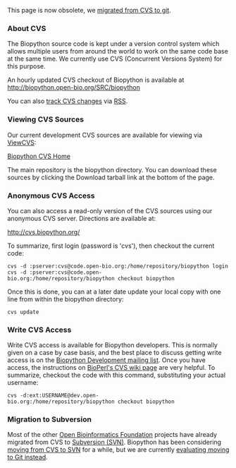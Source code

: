 This page is now obsolete, we [[GitMigration|migrated from CVS to git]].


=== About CVS ===

The Biopython source code is kept under a version control system which allows multiple users from around the world to work on the same code base at the same time.  We currently use CVS (Concurrent Versions System) for this purpose.

An hourly updated CVS checkout of Biopython is available at http://biopython.open-bio.org/SRC/biopython

You can also [[Tracking CVS commits|track CVS changes]] via [[wp:RSS (file format)|RSS]].

=== Viewing CVS Sources ===

Our current development CVS sources are available for viewing via [http://viewcvs.sourceforge.net/ ViewCVS]:

[http://cvs.biopython.org/cgi-bin/viewcvs/viewcvs.cgi/?cvsroot=biopython Biopython CVS Home]

The main repository is the biopython directory. You can download these sources by clicking the Download tarball link at the bottom of the page.

=== Anonymous CVS Access ===

You can also access a read-only version of the CVS sources using our anonymous CVS server. Directions are available at:

[http://cvs.biopython.org/ http://cvs.biopython.org/]

To summarize, first login (password is 'cvs'), then checkout the current code:

 cvs -d :pserver:cvs@code.open-bio.org:/home/repository/biopython login
 cvs -d :pserver:cvs@code.open-bio.org:/home/repository/biopython checkout biopython

Once this is done, you can at a later date update your local copy with one line from within the biopython directory:

 cvs update

=== Write CVS Access ===

Write CVS access is available for Biopython developers. This is normally given on a case by case basis, and the best place to discuss getting write access is on the [mailto:biopython-dev@biopython.org Biopython Development mailing list].  Once you have access, the instructions on [http://www.bioperl.org/wiki/Using_CVS BioPerl's CVS wiki page] are very helpful.  To summarize, checkout the code with this command, substituting your actual username:

 cvs -d:ext:USERNAME@dev.open-bio.org:/home/repository/biopython checkout biopython

=== Migration to Subversion ===

Most of the other [http://open-bio.org Open Bioinformatics Foundation] projects have already migrated from CVS to [[SVN|Subversion (SVN)]].  Biopython has been considering [[Subversion_migration|moving from CVS to SVN]] for a while, but we are currently [[GitMigration|evaluating moving to Git instead]].